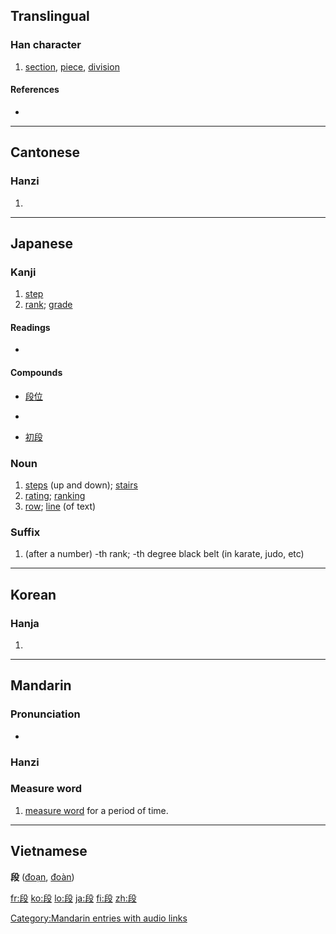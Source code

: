 {{also|仮|假}}
==Translingual==
{{Han stroke|[[Image:段-bw.png|450px]]}}
===Han character===
{{Han char|rn=79|rad=殳|as=05|sn=9|four=7744<sub>7</sub>|canj=竹十竹弓水 (HJHNE)}}

# [[section]], [[piece]], [[division]]

====References====
* {{Han ref|kx=0584.220|dkj=16619|dj=0977.120|hdz=32155.100|uh=6BB5|ud=27573|bh=AC71|bd=44145}}

----

==Cantonese==

===Hanzi===
{{yue-hanzi|jyut=|y=dyun6}}

# {{defn|Cantonese|sort=殳05}}

----

==Japanese==

===Kanji===
{{ja-kanji|grade=6|rs=殳05}}

# [[step]]
# [[rank]]; [[grade]]

====Readings====
* {{ja-readings|on=[[だん]] (dan), [[たん]] (tan)|kun=[[きたえる]] (kitaeru), [[わかち]] (wakachi)}}

====Compounds====
{{top4}}
* [[段位]]
{{mid4}}
* {{term|階段||stairs|tr=[[かいだん]], [[kaidan]]|lang=ja}}
{{mid4}}
* [[初段]]
{{mid4}}
{{bottom}}

===Noun===
{{ja-noun|k|hira=だん|rom=dan|hidx=たん'}}

# [[step]]s (up and down); [[stairs]]
# [[rating]]; [[ranking]]
# [[row]]; [[line]] (of text)

===Suffix===
{{ja-pos|k|suffix|hira=だん|rom=dan|hidx=たん'}}

# (after a number) -th rank; -th degree black belt (in karate, judo, etc)

----

==Korean==

===Hanja===
{{ko-hanja|hangeul=[[단]]|eumhun=|rv=dan|mr=tan|y=tan}}

# {{defn|Korean|sort=殳05}}

----

==Mandarin==

===Pronunciation===
*{{audio|zh-duàn.ogg|audio}}

===Hanzi===
{{cmn-hanzi|pin=[[duàn]] ([[duan4]])|wg=tuan<sup>4</sup>}}

===Measure word===
{{rfc-header|Measure word|lang=cmn}}
{{cmn-mw||pin=duàn|pint=duan4|trad= |rs=丨}}

# [[measure word]] for a period of time.

[[Category:Mandarin entries with audio links]]
----

==Vietnamese==
'''段''' ([[đoạn]], [[đoàn]])

[[fr:段]]
[[ko:段]]
[[lo:段]]
[[ja:段]]
[[fi:段]]
[[zh:段]]